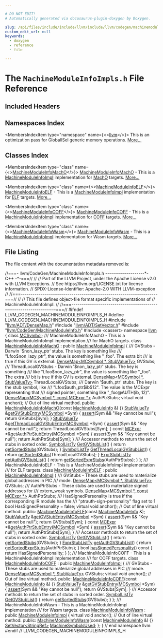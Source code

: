 ```yaml
---

# DO NOT EDIT!
# Automatically generated via docusaurus-plugin-doxygen by Doxygen.

slug: /api/files/include/include/llvm/include/llvm/codegen/machinemoduleinfoimpls-h
custom_edit_url: null
keywords:
  - doxygen
  - reference
  - file

---
```





# The `MachineModuleInfoImpls.h` File Reference

<DoxygenPage pluginConfig={pluginConfig}>



## Included Headers

<IncludesList>
<IncludesListItem
  filePath="llvm/ADT/DenseMap.h"
  permalink="/docs/api/files/include/include/llvm/include/llvm/adt/densemap-h"
  isLocal="true" />
<IncludesListItem
  filePath="llvm/ADT/SetVector.h"
  permalink="/docs/api/files/include/include/llvm/include/llvm/adt/setvector-h"
  isLocal="true" />
<IncludesListItem
  filePath="llvm/CodeGen/MachineModuleInfo.h"
  permalink="/docs/api/files/include/include/llvm/include/llvm/codegen/machinemoduleinfo-h"
  isLocal="true" />
<IncludesListItem
  filePath="cassert"
  permalink=""
  isLocal="false" />
</IncludesList>

## Namespaces Index

<MembersIndex>

<MembersIndexItem
  type="namespace"
  name={<><a href="/docs/api/namespaces/llvm">llvm</a></>}>
This is an optimization pass for GlobalISel generic memory operations. <a href="/docs/api/namespaces/llvm/#details">More...</a>
</MembersIndexItem>

</MembersIndex>

## Classes Index

<MembersIndex>

<MembersIndexItem
  type="class"
  name={<><a href="/docs/api/classes/llvm/machinemoduleinfomacho">MachineModuleInfoMachO</a></>}>
<a href="/docs/api/classes/llvm/machinemoduleinfomacho">MachineModuleInfoMachO</a> - This is a <a href="/docs/api/classes/llvm/machinemoduleinfoimpl">MachineModuleInfoImpl</a> implementation for <a href="/docs/api/namespaces/llvm/macho">MachO</a> targets. <a href="/docs/api/classes/llvm/machinemoduleinfomacho/#details">More...</a>
</MembersIndexItem>

<MembersIndexItem
  type="class"
  name={<><a href="/docs/api/classes/llvm/machinemoduleinfoelf">MachineModuleInfoELF</a></>}>
<a href="/docs/api/classes/llvm/machinemoduleinfoelf">MachineModuleInfoELF</a> - This is a <a href="/docs/api/classes/llvm/machinemoduleinfoimpl">MachineModuleInfoImpl</a> implementation for <a href="/docs/api/namespaces/llvm/elf">ELF</a> targets. <a href="/docs/api/classes/llvm/machinemoduleinfoelf/#details">More...</a>
</MembersIndexItem>

<MembersIndexItem
  type="class"
  name={<><a href="/docs/api/classes/llvm/machinemoduleinfocoff">MachineModuleInfoCOFF</a></>}>
<a href="/docs/api/classes/llvm/machinemoduleinfocoff">MachineModuleInfoCOFF</a> - This is a <a href="/docs/api/classes/llvm/machinemoduleinfoimpl">MachineModuleInfoImpl</a> implementation for <a href="/docs/api/namespaces/llvm/coff">COFF</a> targets. <a href="/docs/api/classes/llvm/machinemoduleinfocoff/#details">More...</a>
</MembersIndexItem>

<MembersIndexItem
  type="class"
  name={<><a href="/docs/api/classes/llvm/machinemoduleinfowasm">MachineModuleInfoWasm</a></>}>
<a href="/docs/api/classes/llvm/machinemoduleinfowasm">MachineModuleInfoWasm</a> - This is a <a href="/docs/api/classes/llvm/machinemoduleinfoimpl">MachineModuleInfoImpl</a> implementation for Wasm targets. <a href="/docs/api/classes/llvm/machinemoduleinfowasm/#details">More...</a>
</MembersIndexItem>

</MembersIndex>


## File Listing

The file content with the documentation metadata removed is:

<ProgramListing>

<Link id="l00001" /><CodeLine lineNumber="1"><Highlight kind="comment">//===- llvm/CodeGen/MachineModuleInfoImpls.h --------------------&#42;- C++ -&#42;-===//</Highlight><Highlight kind="normal"></Highlight></CodeLine>
<Link id="l00002" /><CodeLine lineNumber="2"><Highlight kind="normal"></Highlight><Highlight kind="comment">//</Highlight><Highlight kind="normal"></Highlight></CodeLine>
<Link id="l00003" /><CodeLine lineNumber="3"><Highlight kind="normal"></Highlight><Highlight kind="comment">// Part of the LLVM Project, under the Apache License v2.0 with LLVM Exceptions.</Highlight><Highlight kind="normal"></Highlight></CodeLine>
<Link id="l00004" /><CodeLine lineNumber="4"><Highlight kind="normal"></Highlight><Highlight kind="comment">// See https://llvm.org/LICENSE.txt for license information.</Highlight><Highlight kind="normal"></Highlight></CodeLine>
<Link id="l00005" /><CodeLine lineNumber="5"><Highlight kind="normal"></Highlight><Highlight kind="comment">// SPDX-License-Identifier: Apache-2.0 WITH LLVM-exception</Highlight><Highlight kind="normal"></Highlight></CodeLine>
<Link id="l00006" /><CodeLine lineNumber="6"><Highlight kind="normal"></Highlight><Highlight kind="comment">//</Highlight><Highlight kind="normal"></Highlight></CodeLine>
<Link id="l00007" /><CodeLine lineNumber="7"><Highlight kind="normal"></Highlight><Highlight kind="comment">//===----------------------------------------------------------------------===//</Highlight><Highlight kind="normal"></Highlight></CodeLine>
<Link id="l00008" /><CodeLine lineNumber="8"><Highlight kind="normal"></Highlight><Highlight kind="comment">//</Highlight><Highlight kind="normal"></Highlight></CodeLine>
<Link id="l00009" /><CodeLine lineNumber="9"><Highlight kind="normal"></Highlight><Highlight kind="comment">// This file defines object-file format specific implementations of</Highlight><Highlight kind="normal"></Highlight></CodeLine>
<Link id="l00010" /><CodeLine lineNumber="10"><Highlight kind="normal"></Highlight><Highlight kind="comment">// MachineModuleInfoImpl.</Highlight><Highlight kind="normal"></Highlight></CodeLine>
<Link id="l00011" /><CodeLine lineNumber="11"><Highlight kind="normal"></Highlight><Highlight kind="comment">//</Highlight><Highlight kind="normal"></Highlight></CodeLine>
<Link id="l00012" /><CodeLine lineNumber="12"><Highlight kind="normal"></Highlight><Highlight kind="comment">//===----------------------------------------------------------------------===//</Highlight><Highlight kind="normal"></Highlight></CodeLine>
<Link id="l00013" /><CodeLine lineNumber="13"><Highlight kind="normal"></Highlight></CodeLine>
<Link id="l00014" /><CodeLine lineNumber="14"><Highlight kind="normal"></Highlight><Highlight kind="preprocessor">#ifndef LLVM&#95;CODEGEN&#95;MACHINEMODULEINFOIMPLS&#95;H</Highlight><Highlight kind="normal"></Highlight></CodeLine>
<Link id="l00015" /><CodeLine lineNumber="15"><Highlight kind="normal"></Highlight><Highlight kind="preprocessor">#define LLVM&#95;CODEGEN&#95;MACHINEMODULEINFOIMPLS&#95;H</Highlight><Highlight kind="normal"></Highlight></CodeLine>
<Link id="l00016" /><CodeLine lineNumber="16"><Highlight kind="normal"></Highlight></CodeLine>
<Link id="l00017" /><CodeLine lineNumber="17"><Highlight kind="normal"></Highlight><Highlight kind="preprocessor">#include &quot;<a href="/docs/api/files/include/include/llvm/include/llvm/adt/densemap-h">llvm/ADT/DenseMap.h</a>&quot;</Highlight><Highlight kind="normal"></Highlight></CodeLine>
<Link id="l00018" /><CodeLine lineNumber="18"><Highlight kind="normal"></Highlight><Highlight kind="preprocessor">#include &quot;<a href="/docs/api/files/include/include/llvm/include/llvm/adt/setvector-h">llvm/ADT/SetVector.h</a>&quot;</Highlight><Highlight kind="normal"></Highlight></CodeLine>
<Link id="l00019" /><CodeLine lineNumber="19"><Highlight kind="normal"></Highlight><Highlight kind="preprocessor">#include &quot;<a href="/docs/api/files/include/include/llvm/include/llvm/codegen/machinemoduleinfo-h">llvm/CodeGen/MachineModuleInfo.h</a>&quot;</Highlight><Highlight kind="normal"></Highlight></CodeLine>
<Link id="l00020" /><CodeLine lineNumber="20"><Highlight kind="normal"></Highlight><Highlight kind="preprocessor">#include &lt;cassert&gt;</Highlight><Highlight kind="normal"></Highlight></CodeLine>
<Link id="l00021" /><CodeLine lineNumber="21"><Highlight kind="normal"></Highlight></CodeLine>
<Link id="l00022" /><CodeLine lineNumber="22"><Highlight kind="normal"></Highlight><Highlight kind="keyword">namespace </Highlight><Highlight kind="normal"><a href="/docs/api/namespaces/llvm">llvm</a> &#123;</Highlight></CodeLine>
<Link id="l00023" /><CodeLine lineNumber="23"><Highlight kind="normal"></Highlight></CodeLine>
<Link id="l00024" /><CodeLine lineNumber="24"><Highlight kind="normal"></Highlight><Highlight kind="keyword">class </Highlight><Highlight kind="normal"><a href="/docs/api/classes/llvm/mcsymbol">MCSymbol</a>;</Highlight></CodeLine>
<Link id="l00025" /><CodeLine lineNumber="25"><Highlight kind="normal"></Highlight><Highlight kind="comment"></Highlight></CodeLine>
<Link id="l00026" /><CodeLine lineNumber="26"><Highlight kind="comment">/// MachineModuleInfoMachO - This is a MachineModuleInfoImpl implementation</Highlight></CodeLine>
<Link id="l00027" /><CodeLine lineNumber="27"><Highlight kind="comment">/// for MachO targets.</Highlight><Highlight kind="normal"></Highlight></CodeLine>
<Link id="l00028" /><CodeLine lineNumber="28" lineLink="/docs/api/classes/llvm/machinemoduleinfomacho"><Highlight kind="normal"></Highlight><Highlight kind="keyword">class </Highlight><Highlight kind="normal"><a href="/docs/api/classes/llvm/machinemoduleinfomacho/#ac3717316045986bb3e79f46c83d4da23">MachineModuleInfoMachO</a> : </Highlight><Highlight kind="keyword">public</Highlight><Highlight kind="normal"> <a href="/docs/api/classes/llvm/machinemoduleinfoimpl">MachineModuleInfoImpl</a> &#123;</Highlight><Highlight kind="comment"></Highlight></CodeLine>
<Link id="l00029" /><CodeLine lineNumber="29"><Highlight kind="comment">  /// GVStubs - Darwin &#39;$non&#95;lazy&#95;ptr&#39; stubs.  The key is something like</Highlight></CodeLine>
<Link id="l00030" /><CodeLine lineNumber="30"><Highlight kind="comment">  /// &quot;Lfoo$non&#95;lazy&#95;ptr&quot;, the value is something like &quot;&#95;foo&quot;. The extra bit</Highlight></CodeLine>
<Link id="l00031" /><CodeLine lineNumber="31"><Highlight kind="comment">  /// is true if this GV is external.</Highlight><Highlight kind="normal"></Highlight></CodeLine>
<Link id="l00032" /><CodeLine lineNumber="32"><Highlight kind="normal">  <a href="/docs/api/classes/llvm/densemap">DenseMap&lt;MCSymbol &#42;, StubValueTy&gt;</a> GVStubs;</Highlight></CodeLine>
<Link id="l00033" /><CodeLine lineNumber="33"><Highlight kind="normal"></Highlight><Highlight kind="comment"></Highlight></CodeLine>
<Link id="l00034" /><CodeLine lineNumber="34"><Highlight kind="comment">  /// ThreadLocalGVStubs - Darwin &#39;$non&#95;lazy&#95;ptr&#39; stubs.  The key is something</Highlight></CodeLine>
<Link id="l00035" /><CodeLine lineNumber="35"><Highlight kind="comment">  /// like &quot;Lfoo$non&#95;lazy&#95;ptr&quot;, the value is something like &quot;&#95;foo&quot;. The extra</Highlight></CodeLine>
<Link id="l00036" /><CodeLine lineNumber="36"><Highlight kind="comment">  /// bit is true if this GV is external.</Highlight><Highlight kind="normal"></Highlight></CodeLine>
<Link id="l00037" /><CodeLine lineNumber="37"><Highlight kind="normal">  <a href="/docs/api/classes/llvm/densemap">DenseMap&lt;MCSymbol &#42;, StubValueTy&gt;</a> ThreadLocalGVStubs;</Highlight></CodeLine>
<Link id="l00038" /><CodeLine lineNumber="38"><Highlight kind="normal"></Highlight><Highlight kind="comment"></Highlight></CodeLine>
<Link id="l00039" /><CodeLine lineNumber="39"><Highlight kind="comment">  /// Darwin &#39;$auth&#95;ptr&#39; stubs.  The key is the stub symbol, like</Highlight></CodeLine>
<Link id="l00040" /><CodeLine lineNumber="40"><Highlight kind="comment">  /// &quot;Lfoo$auth&#95;ptr$ib$12&quot;.  The value is the MCExpr representing that</Highlight></CodeLine>
<Link id="l00041" /><CodeLine lineNumber="41"><Highlight kind="comment">  /// signed pointer, something like &quot;&#95;foo@AUTH(ib, 12)&quot;.</Highlight><Highlight kind="normal"></Highlight></CodeLine>
<Link id="l00042" /><CodeLine lineNumber="42"><Highlight kind="normal">  <a href="/docs/api/classes/llvm/densemap">DenseMap&lt;MCSymbol &#42;, const MCExpr &#42;&gt;</a> AuthPtrStubs;</Highlight></CodeLine>
<Link id="l00043" /><CodeLine lineNumber="43"><Highlight kind="normal"></Highlight></CodeLine>
<Link id="l00044" /><CodeLine lineNumber="44"><Highlight kind="normal">  </Highlight><Highlight kind="keyword">virtual</Highlight><Highlight kind="normal"> </Highlight><Highlight kind="keywordtype">void</Highlight><Highlight kind="normal"> anchor(); </Highlight><Highlight kind="comment">// Out of line virtual method.</Highlight><Highlight kind="normal"></Highlight></CodeLine>
<Link id="l00045" /><CodeLine lineNumber="45"><Highlight kind="normal"></Highlight></CodeLine>
<Link id="l00046" /><CodeLine lineNumber="46"><Highlight kind="normal"></Highlight><Highlight kind="keyword">public</Highlight><Highlight kind="normal">:</Highlight></CodeLine>
<Link id="l00047" /><CodeLine lineNumber="47" lineLink="/docs/api/classes/llvm/machinemoduleinfomacho/#ac3717316045986bb3e79f46c83d4da23"><Highlight kind="normal">  <a href="/docs/api/classes/llvm/machinemoduleinfomacho/#ac3717316045986bb3e79f46c83d4da23">MachineModuleInfoMachO</a>(</Highlight><Highlight kind="keyword">const</Highlight><Highlight kind="normal"> <a href="/docs/api/classes/llvm/machinemoduleinfo">MachineModuleInfo</a> &amp;) &#123;&#125;</Highlight></CodeLine>
<Link id="l00048" /><CodeLine lineNumber="48"><Highlight kind="normal"></Highlight></CodeLine>
<Link id="l00049" /><CodeLine lineNumber="49" lineLink="/docs/api/classes/llvm/machinemoduleinfomacho/#a3fb9f0519d2da6ac9a75e0efc50c343e"><Highlight kind="normal">  <a href="/docs/api/classes/llvm/machinemoduleinfoimpl/#a8b4a95f263fae5742d9d583d944d7fd4">StubValueTy</a> &amp;<a href="/docs/api/classes/llvm/machinemoduleinfomacho/#a3fb9f0519d2da6ac9a75e0efc50c343e">getGVStubEntry</a>(<a href="/docs/api/classes/llvm/mcsymbol">MCSymbol</a> &#42;Sym) &#123;</Highlight></CodeLine>
<Link id="l00050" /><CodeLine lineNumber="50"><Highlight kind="normal">    <a href="/docs/api/files/lib/lib/target/lib/target/amdgpu/silowercontrolflow-cpp/#a4868c5d81c5ccc98c47aeab6244346a0">assert</a>(Sym &amp;&amp; </Highlight><Highlight kind="stringliteral">&quot;Key cannot be null&quot;</Highlight><Highlight kind="normal">);</Highlight></CodeLine>
<Link id="l00051" /><CodeLine lineNumber="51"><Highlight kind="normal">    </Highlight><Highlight kind="keywordflow">return</Highlight><Highlight kind="normal"> GVStubs&#91;Sym&#93;;</Highlight></CodeLine>
<Link id="l00052" /><CodeLine lineNumber="52"><Highlight kind="normal">  &#125;</Highlight></CodeLine>
<Link id="l00053" /><CodeLine lineNumber="53"><Highlight kind="normal"></Highlight></CodeLine>
<Link id="l00054" /><CodeLine lineNumber="54" lineLink="/docs/api/classes/llvm/machinemoduleinfomacho/#a484d8716353e491c3d6aa6e414220b61"><Highlight kind="normal">  <a href="/docs/api/classes/llvm/machinemoduleinfoimpl/#a8b4a95f263fae5742d9d583d944d7fd4">StubValueTy</a> &amp;<a href="/docs/api/classes/llvm/machinemoduleinfomacho/#a484d8716353e491c3d6aa6e414220b61">getThreadLocalGVStubEntry</a>(<a href="/docs/api/classes/llvm/mcsymbol">MCSymbol</a> &#42;Sym) &#123;</Highlight></CodeLine>
<Link id="l00055" /><CodeLine lineNumber="55"><Highlight kind="normal">    <a href="/docs/api/files/lib/lib/target/lib/target/amdgpu/silowercontrolflow-cpp/#a4868c5d81c5ccc98c47aeab6244346a0">assert</a>(Sym &amp;&amp; </Highlight><Highlight kind="stringliteral">&quot;Key cannot be null&quot;</Highlight><Highlight kind="normal">);</Highlight></CodeLine>
<Link id="l00056" /><CodeLine lineNumber="56"><Highlight kind="normal">    </Highlight><Highlight kind="keywordflow">return</Highlight><Highlight kind="normal"> ThreadLocalGVStubs&#91;Sym&#93;;</Highlight></CodeLine>
<Link id="l00057" /><CodeLine lineNumber="57"><Highlight kind="normal">  &#125;</Highlight></CodeLine>
<Link id="l00058" /><CodeLine lineNumber="58"><Highlight kind="normal"></Highlight></CodeLine>
<Link id="l00059" /><CodeLine lineNumber="59" lineLink="/docs/api/classes/llvm/machinemoduleinfomacho/#a22e8078680e89d83148795ea69a4504c"><Highlight kind="normal">  </Highlight><Highlight kind="keyword">const</Highlight><Highlight kind="normal"> <a href="/docs/api/classes/llvm/mcexpr">MCExpr</a> &#42;&amp;<a href="/docs/api/classes/llvm/machinemoduleinfomacho/#a22e8078680e89d83148795ea69a4504c">getAuthPtrStubEntry</a>(<a href="/docs/api/classes/llvm/mcsymbol">MCSymbol</a> &#42;Sym) &#123;</Highlight></CodeLine>
<Link id="l00060" /><CodeLine lineNumber="60"><Highlight kind="normal">    <a href="/docs/api/files/lib/lib/target/lib/target/amdgpu/silowercontrolflow-cpp/#a4868c5d81c5ccc98c47aeab6244346a0">assert</a>(Sym &amp;&amp; </Highlight><Highlight kind="stringliteral">&quot;Key cannot be null&quot;</Highlight><Highlight kind="normal">);</Highlight></CodeLine>
<Link id="l00061" /><CodeLine lineNumber="61"><Highlight kind="normal">    </Highlight><Highlight kind="keywordflow">return</Highlight><Highlight kind="normal"> AuthPtrStubs&#91;Sym&#93;;</Highlight></CodeLine>
<Link id="l00062" /><CodeLine lineNumber="62"><Highlight kind="normal">  &#125;</Highlight></CodeLine>
<Link id="l00063" /><CodeLine lineNumber="63"><Highlight kind="normal"></Highlight><Highlight kind="comment"></Highlight></CodeLine>
<Link id="l00064" /><CodeLine lineNumber="64"><Highlight kind="comment">  /// Accessor methods to return the set of stubs in sorted order.</Highlight><Highlight kind="normal"></Highlight></CodeLine>
<Link id="l00065" /><CodeLine lineNumber="65" lineLink="/docs/api/classes/llvm/machinemoduleinfomacho/#a8f8e61da669121705fdca09643b8711b"><Highlight kind="normal">  <a href="/docs/api/classes/llvm/machinemoduleinfoimpl/#a57e28184abc0ddb8e29f94af5f8c2e4a">SymbolListTy</a> <a href="/docs/api/classes/llvm/machinemoduleinfomacho/#a8f8e61da669121705fdca09643b8711b">GetGVStubList</a>() &#123; </Highlight><Highlight kind="keywordflow">return</Highlight><Highlight kind="normal"> <a href="/docs/api/classes/llvm/machinemoduleinfoimpl/#a725119733e526e88fe5565c45bc0c574">getSortedStubs</a>(GVStubs); &#125;</Highlight></CodeLine>
<Link id="l00066" /><CodeLine lineNumber="66" lineLink="/docs/api/classes/llvm/machinemoduleinfomacho/#a1ea4720388b47058057cd4d63359b060"><Highlight kind="normal">  <a href="/docs/api/classes/llvm/machinemoduleinfoimpl/#a57e28184abc0ddb8e29f94af5f8c2e4a">SymbolListTy</a> <a href="/docs/api/classes/llvm/machinemoduleinfomacho/#a1ea4720388b47058057cd4d63359b060">GetThreadLocalGVStubList</a>() &#123;</Highlight></CodeLine>
<Link id="l00067" /><CodeLine lineNumber="67"><Highlight kind="normal">    </Highlight><Highlight kind="keywordflow">return</Highlight><Highlight kind="normal"> <a href="/docs/api/classes/llvm/machinemoduleinfoimpl/#a725119733e526e88fe5565c45bc0c574">getSortedStubs</a>(ThreadLocalGVStubs);</Highlight></CodeLine>
<Link id="l00068" /><CodeLine lineNumber="68"><Highlight kind="normal">  &#125;</Highlight></CodeLine>
<Link id="l00069" /><CodeLine lineNumber="69"><Highlight kind="normal"></Highlight></CodeLine>
<Link id="l00070" /><CodeLine lineNumber="70" lineLink="/docs/api/classes/llvm/machinemoduleinfomacho/#a901a7b7802545df5e72e9a1c5cb7a645"><Highlight kind="normal">  <a href="/docs/api/classes/llvm/machinemoduleinfoimpl/#a82a66b348d2354ce0007ebf6c0eba921">ExprStubListTy</a> <a href="/docs/api/classes/llvm/machinemoduleinfomacho/#a901a7b7802545df5e72e9a1c5cb7a645">getAuthGVStubList</a>() &#123;</Highlight></CodeLine>
<Link id="l00071" /><CodeLine lineNumber="71"><Highlight kind="normal">    </Highlight><Highlight kind="keywordflow">return</Highlight><Highlight kind="normal"> <a href="/docs/api/classes/llvm/machinemoduleinfoimpl/#ab0e82bea7f70af76a5beeb814d87a813">getSortedExprStubs</a>(AuthPtrStubs);</Highlight></CodeLine>
<Link id="l00072" /><CodeLine lineNumber="72"><Highlight kind="normal">  &#125;</Highlight></CodeLine>
<Link id="l00073" /><CodeLine lineNumber="73"><Highlight kind="normal">&#125;;</Highlight></CodeLine>
<Link id="l00074" /><CodeLine lineNumber="74"><Highlight kind="normal"></Highlight><Highlight kind="comment"></Highlight></CodeLine>
<Link id="l00075" /><CodeLine lineNumber="75"><Highlight kind="comment">/// MachineModuleInfoELF - This is a MachineModuleInfoImpl implementation</Highlight></CodeLine>
<Link id="l00076" /><CodeLine lineNumber="76"><Highlight kind="comment">/// for ELF targets.</Highlight><Highlight kind="normal"></Highlight></CodeLine>
<Link id="l00077" /><CodeLine lineNumber="77" lineLink="/docs/api/classes/llvm/machinemoduleinfoelf"><Highlight kind="normal"></Highlight><Highlight kind="keyword">class </Highlight><Highlight kind="normal"><a href="/docs/api/classes/llvm/machinemoduleinfoelf/#a10fcc9cad3c4fe08af16f7ca8c14110d">MachineModuleInfoELF</a> : </Highlight><Highlight kind="keyword">public</Highlight><Highlight kind="normal"> <a href="/docs/api/classes/llvm/machinemoduleinfoimpl">MachineModuleInfoImpl</a> &#123;</Highlight><Highlight kind="comment"></Highlight></CodeLine>
<Link id="l00078" /><CodeLine lineNumber="78"><Highlight kind="comment">  /// GVStubs - These stubs are used to materialize global addresses in PIC</Highlight></CodeLine>
<Link id="l00079" /><CodeLine lineNumber="79"><Highlight kind="comment">  /// mode.</Highlight><Highlight kind="normal"></Highlight></CodeLine>
<Link id="l00080" /><CodeLine lineNumber="80"><Highlight kind="normal">  <a href="/docs/api/classes/llvm/densemap">DenseMap&lt;MCSymbol &#42;, StubValueTy&gt;</a> GVStubs;</Highlight></CodeLine>
<Link id="l00081" /><CodeLine lineNumber="81"><Highlight kind="normal"></Highlight><Highlight kind="comment"></Highlight></CodeLine>
<Link id="l00082" /><CodeLine lineNumber="82"><Highlight kind="comment">  /// AuthPtrStubs - These stubs are used to materialize signed addresses for</Highlight></CodeLine>
<Link id="l00083" /><CodeLine lineNumber="83"><Highlight kind="comment">  /// extern&#95;weak symbols.</Highlight><Highlight kind="normal"></Highlight></CodeLine>
<Link id="l00084" /><CodeLine lineNumber="84"><Highlight kind="normal">  <a href="/docs/api/classes/llvm/densemap">DenseMap&lt;MCSymbol &#42;, const MCExpr &#42;&gt;</a> AuthPtrStubs;</Highlight></CodeLine>
<Link id="l00085" /><CodeLine lineNumber="85"><Highlight kind="normal"></Highlight><Highlight kind="comment"></Highlight></CodeLine>
<Link id="l00086" /><CodeLine lineNumber="86"><Highlight kind="comment">  /// HasSignedPersonality is true if the corresponding IR module has the</Highlight></CodeLine>
<Link id="l00087" /><CodeLine lineNumber="87"><Highlight kind="comment">  /// &quot;ptrauth-sign-personality&quot; flag set to 1</Highlight><Highlight kind="normal"></Highlight></CodeLine>
<Link id="l00088" /><CodeLine lineNumber="88"><Highlight kind="normal">  </Highlight><Highlight kind="keywordtype">bool</Highlight><Highlight kind="normal"> HasSignedPersonality = </Highlight><Highlight kind="keyword">false</Highlight><Highlight kind="normal">;</Highlight></CodeLine>
<Link id="l00089" /><CodeLine lineNumber="89"><Highlight kind="normal"></Highlight></CodeLine>
<Link id="l00090" /><CodeLine lineNumber="90"><Highlight kind="normal">  </Highlight><Highlight kind="keyword">virtual</Highlight><Highlight kind="normal"> </Highlight><Highlight kind="keywordtype">void</Highlight><Highlight kind="normal"> anchor(); </Highlight><Highlight kind="comment">// Out of line virtual method.</Highlight><Highlight kind="normal"></Highlight></CodeLine>
<Link id="l00091" /><CodeLine lineNumber="91"><Highlight kind="normal"></Highlight></CodeLine>
<Link id="l00092" /><CodeLine lineNumber="92"><Highlight kind="normal"></Highlight><Highlight kind="keyword">public</Highlight><Highlight kind="normal">:</Highlight></CodeLine>
<Link id="l00093" /><CodeLine lineNumber="93"><Highlight kind="normal">  <a href="/docs/api/classes/llvm/machinemoduleinfoelf/#a10fcc9cad3c4fe08af16f7ca8c14110d">MachineModuleInfoELF</a>(</Highlight><Highlight kind="keyword">const</Highlight><Highlight kind="normal"> <a href="/docs/api/classes/llvm/machinemoduleinfo">MachineModuleInfo</a> &amp;);</Highlight></CodeLine>
<Link id="l00094" /><CodeLine lineNumber="94"><Highlight kind="normal"></Highlight></CodeLine>
<Link id="l00095" /><CodeLine lineNumber="95" lineLink="/docs/api/classes/llvm/machinemoduleinfoelf/#a9b1fd7fefb6e992c5b7097eb82d87142"><Highlight kind="normal">  <a href="/docs/api/classes/llvm/machinemoduleinfoimpl/#a8b4a95f263fae5742d9d583d944d7fd4">StubValueTy</a> &amp;<a href="/docs/api/classes/llvm/machinemoduleinfoelf/#a9b1fd7fefb6e992c5b7097eb82d87142">getGVStubEntry</a>(<a href="/docs/api/classes/llvm/mcsymbol">MCSymbol</a> &#42;Sym) &#123;</Highlight></CodeLine>
<Link id="l00096" /><CodeLine lineNumber="96"><Highlight kind="normal">    <a href="/docs/api/files/lib/lib/target/lib/target/amdgpu/silowercontrolflow-cpp/#a4868c5d81c5ccc98c47aeab6244346a0">assert</a>(Sym &amp;&amp; </Highlight><Highlight kind="stringliteral">&quot;Key cannot be null&quot;</Highlight><Highlight kind="normal">);</Highlight></CodeLine>
<Link id="l00097" /><CodeLine lineNumber="97"><Highlight kind="normal">    </Highlight><Highlight kind="keywordflow">return</Highlight><Highlight kind="normal"> GVStubs&#91;Sym&#93;;</Highlight></CodeLine>
<Link id="l00098" /><CodeLine lineNumber="98"><Highlight kind="normal">  &#125;</Highlight></CodeLine>
<Link id="l00099" /><CodeLine lineNumber="99"><Highlight kind="normal"></Highlight></CodeLine>
<Link id="l00100" /><CodeLine lineNumber="100" lineLink="/docs/api/classes/llvm/machinemoduleinfoelf/#a27791becbf2d4443838db00f370df0a4"><Highlight kind="normal">  </Highlight><Highlight kind="keyword">const</Highlight><Highlight kind="normal"> <a href="/docs/api/classes/llvm/mcexpr">MCExpr</a> &#42;&amp;<a href="/docs/api/classes/llvm/machinemoduleinfoelf/#a27791becbf2d4443838db00f370df0a4">getAuthPtrStubEntry</a>(<a href="/docs/api/classes/llvm/mcsymbol">MCSymbol</a> &#42;Sym) &#123;</Highlight></CodeLine>
<Link id="l00101" /><CodeLine lineNumber="101"><Highlight kind="normal">    <a href="/docs/api/files/lib/lib/target/lib/target/amdgpu/silowercontrolflow-cpp/#a4868c5d81c5ccc98c47aeab6244346a0">assert</a>(Sym &amp;&amp; </Highlight><Highlight kind="stringliteral">&quot;Key cannot be null&quot;</Highlight><Highlight kind="normal">);</Highlight></CodeLine>
<Link id="l00102" /><CodeLine lineNumber="102"><Highlight kind="normal">    </Highlight><Highlight kind="keywordflow">return</Highlight><Highlight kind="normal"> AuthPtrStubs&#91;Sym&#93;;</Highlight></CodeLine>
<Link id="l00103" /><CodeLine lineNumber="103"><Highlight kind="normal">  &#125;</Highlight></CodeLine>
<Link id="l00104" /><CodeLine lineNumber="104"><Highlight kind="normal"></Highlight><Highlight kind="comment"></Highlight></CodeLine>
<Link id="l00105" /><CodeLine lineNumber="105"><Highlight kind="comment">  /// Accessor methods to return the set of stubs in sorted order.</Highlight><Highlight kind="normal"></Highlight></CodeLine>
<Link id="l00106" /><CodeLine lineNumber="106"><Highlight kind="normal"></Highlight></CodeLine>
<Link id="l00107" /><CodeLine lineNumber="107" lineLink="/docs/api/classes/llvm/machinemoduleinfoelf/#aaa4f94936a929359b14e0d70e6baaf90"><Highlight kind="normal">  <a href="/docs/api/classes/llvm/machinemoduleinfoimpl/#a57e28184abc0ddb8e29f94af5f8c2e4a">SymbolListTy</a> <a href="/docs/api/classes/llvm/machinemoduleinfoelf/#aaa4f94936a929359b14e0d70e6baaf90">GetGVStubList</a>() &#123; </Highlight><Highlight kind="keywordflow">return</Highlight><Highlight kind="normal"> <a href="/docs/api/classes/llvm/machinemoduleinfoimpl/#a725119733e526e88fe5565c45bc0c574">getSortedStubs</a>(GVStubs); &#125;</Highlight></CodeLine>
<Link id="l00108" /><CodeLine lineNumber="108"><Highlight kind="normal"></Highlight></CodeLine>
<Link id="l00109" /><CodeLine lineNumber="109" lineLink="/docs/api/classes/llvm/machinemoduleinfoelf/#a5622e004263323d592befe2eb1b07ed1"><Highlight kind="normal">  <a href="/docs/api/classes/llvm/machinemoduleinfoimpl/#a82a66b348d2354ce0007ebf6c0eba921">ExprStubListTy</a> <a href="/docs/api/classes/llvm/machinemoduleinfoelf/#a5622e004263323d592befe2eb1b07ed1">getAuthGVStubList</a>() &#123;</Highlight></CodeLine>
<Link id="l00110" /><CodeLine lineNumber="110"><Highlight kind="normal">    </Highlight><Highlight kind="keywordflow">return</Highlight><Highlight kind="normal"> <a href="/docs/api/classes/llvm/machinemoduleinfoimpl/#ab0e82bea7f70af76a5beeb814d87a813">getSortedExprStubs</a>(AuthPtrStubs);</Highlight></CodeLine>
<Link id="l00111" /><CodeLine lineNumber="111"><Highlight kind="normal">  &#125;</Highlight></CodeLine>
<Link id="l00112" /><CodeLine lineNumber="112"><Highlight kind="normal"></Highlight></CodeLine>
<Link id="l00113" /><CodeLine lineNumber="113" lineLink="/docs/api/classes/llvm/machinemoduleinfoelf/#a8ed90bfbfc1ad64f7fce9458287b79cc"><Highlight kind="normal">  </Highlight><Highlight kind="keywordtype">bool</Highlight><Highlight kind="normal"> <a href="/docs/api/classes/llvm/machinemoduleinfoelf/#a8ed90bfbfc1ad64f7fce9458287b79cc">hasSignedPersonality</a>()</Highlight><Highlight kind="keyword"> const </Highlight><Highlight kind="normal">&#123; </Highlight><Highlight kind="keywordflow">return</Highlight><Highlight kind="normal"> HasSignedPersonality; &#125;</Highlight></CodeLine>
<Link id="l00114" /><CodeLine lineNumber="114"><Highlight kind="normal">&#125;;</Highlight></CodeLine>
<Link id="l00115" /><CodeLine lineNumber="115"><Highlight kind="normal"></Highlight><Highlight kind="comment"></Highlight></CodeLine>
<Link id="l00116" /><CodeLine lineNumber="116"><Highlight kind="comment">/// MachineModuleInfoCOFF - This is a MachineModuleInfoImpl implementation</Highlight></CodeLine>
<Link id="l00117" /><CodeLine lineNumber="117"><Highlight kind="comment">/// for COFF targets.</Highlight><Highlight kind="normal"></Highlight></CodeLine>
<Link id="l00118" /><CodeLine lineNumber="118" lineLink="/docs/api/classes/llvm/machinemoduleinfocoff"><Highlight kind="normal"></Highlight><Highlight kind="keyword">class </Highlight><Highlight kind="normal"><a href="/docs/api/classes/llvm/machinemoduleinfocoff/#ad30b47ff81dc4af67768e6e41d521e65">MachineModuleInfoCOFF</a> : </Highlight><Highlight kind="keyword">public</Highlight><Highlight kind="normal"> <a href="/docs/api/classes/llvm/machinemoduleinfoimpl">MachineModuleInfoImpl</a> &#123;</Highlight><Highlight kind="comment"></Highlight></CodeLine>
<Link id="l00119" /><CodeLine lineNumber="119"><Highlight kind="comment">  /// GVStubs - These stubs are used to materialize global addresses in PIC</Highlight></CodeLine>
<Link id="l00120" /><CodeLine lineNumber="120"><Highlight kind="comment">  /// mode.</Highlight><Highlight kind="normal"></Highlight></CodeLine>
<Link id="l00121" /><CodeLine lineNumber="121"><Highlight kind="normal">  <a href="/docs/api/classes/llvm/densemap">DenseMap&lt;MCSymbol &#42;, StubValueTy&gt;</a> GVStubs;</Highlight></CodeLine>
<Link id="l00122" /><CodeLine lineNumber="122"><Highlight kind="normal"></Highlight></CodeLine>
<Link id="l00123" /><CodeLine lineNumber="123"><Highlight kind="normal">  </Highlight><Highlight kind="keyword">virtual</Highlight><Highlight kind="normal"> </Highlight><Highlight kind="keywordtype">void</Highlight><Highlight kind="normal"> anchor(); </Highlight><Highlight kind="comment">// Out of line virtual method.</Highlight><Highlight kind="normal"></Highlight></CodeLine>
<Link id="l00124" /><CodeLine lineNumber="124"><Highlight kind="normal"></Highlight></CodeLine>
<Link id="l00125" /><CodeLine lineNumber="125"><Highlight kind="normal"></Highlight><Highlight kind="keyword">public</Highlight><Highlight kind="normal">:</Highlight></CodeLine>
<Link id="l00126" /><CodeLine lineNumber="126" lineLink="/docs/api/classes/llvm/machinemoduleinfocoff/#ad30b47ff81dc4af67768e6e41d521e65"><Highlight kind="normal">  <a href="/docs/api/classes/llvm/machinemoduleinfocoff/#ad30b47ff81dc4af67768e6e41d521e65">MachineModuleInfoCOFF</a>(</Highlight><Highlight kind="keyword">const</Highlight><Highlight kind="normal"> <a href="/docs/api/classes/llvm/machinemoduleinfo">MachineModuleInfo</a> &amp;) &#123;&#125;</Highlight></CodeLine>
<Link id="l00127" /><CodeLine lineNumber="127"><Highlight kind="normal"></Highlight></CodeLine>
<Link id="l00128" /><CodeLine lineNumber="128" lineLink="/docs/api/classes/llvm/machinemoduleinfocoff/#a1719f8bc4109ab58a8443bebf34442e6"><Highlight kind="normal">  <a href="/docs/api/classes/llvm/machinemoduleinfoimpl/#a8b4a95f263fae5742d9d583d944d7fd4">StubValueTy</a> &amp;<a href="/docs/api/classes/llvm/machinemoduleinfocoff/#a1719f8bc4109ab58a8443bebf34442e6">getGVStubEntry</a>(<a href="/docs/api/classes/llvm/mcsymbol">MCSymbol</a> &#42;Sym) &#123;</Highlight></CodeLine>
<Link id="l00129" /><CodeLine lineNumber="129"><Highlight kind="normal">    <a href="/docs/api/files/lib/lib/target/lib/target/amdgpu/silowercontrolflow-cpp/#a4868c5d81c5ccc98c47aeab6244346a0">assert</a>(Sym &amp;&amp; </Highlight><Highlight kind="stringliteral">&quot;Key cannot be null&quot;</Highlight><Highlight kind="normal">);</Highlight></CodeLine>
<Link id="l00130" /><CodeLine lineNumber="130"><Highlight kind="normal">    </Highlight><Highlight kind="keywordflow">return</Highlight><Highlight kind="normal"> GVStubs&#91;Sym&#93;;</Highlight></CodeLine>
<Link id="l00131" /><CodeLine lineNumber="131"><Highlight kind="normal">  &#125;</Highlight></CodeLine>
<Link id="l00132" /><CodeLine lineNumber="132"><Highlight kind="normal"></Highlight><Highlight kind="comment"></Highlight></CodeLine>
<Link id="l00133" /><CodeLine lineNumber="133"><Highlight kind="comment">  /// Accessor methods to return the set of stubs in sorted order.</Highlight><Highlight kind="normal"></Highlight></CodeLine>
<Link id="l00134" /><CodeLine lineNumber="134"><Highlight kind="normal"></Highlight></CodeLine>
<Link id="l00135" /><CodeLine lineNumber="135" lineLink="/docs/api/classes/llvm/machinemoduleinfocoff/#a8bfda055bff9d32b40c30b25e463614e"><Highlight kind="normal">  <a href="/docs/api/classes/llvm/machinemoduleinfoimpl/#a57e28184abc0ddb8e29f94af5f8c2e4a">SymbolListTy</a> <a href="/docs/api/classes/llvm/machinemoduleinfocoff/#a8bfda055bff9d32b40c30b25e463614e">GetGVStubList</a>() &#123; </Highlight><Highlight kind="keywordflow">return</Highlight><Highlight kind="normal"> <a href="/docs/api/classes/llvm/machinemoduleinfoimpl/#a725119733e526e88fe5565c45bc0c574">getSortedStubs</a>(GVStubs); &#125;</Highlight></CodeLine>
<Link id="l00136" /><CodeLine lineNumber="136"><Highlight kind="normal">&#125;;</Highlight></CodeLine>
<Link id="l00137" /><CodeLine lineNumber="137"><Highlight kind="normal"></Highlight><Highlight kind="comment"></Highlight></CodeLine>
<Link id="l00138" /><CodeLine lineNumber="138"><Highlight kind="comment">/// MachineModuleInfoWasm - This is a MachineModuleInfoImpl implementation</Highlight></CodeLine>
<Link id="l00139" /><CodeLine lineNumber="139"><Highlight kind="comment">/// for Wasm targets.</Highlight><Highlight kind="normal"></Highlight></CodeLine>
<Link id="l00140" /><CodeLine lineNumber="140" lineLink="/docs/api/classes/llvm/machinemoduleinfowasm"><Highlight kind="normal"></Highlight><Highlight kind="keyword">class </Highlight><Highlight kind="normal"><a href="/docs/api/classes/llvm/machinemoduleinfowasm/#a6e93d8feaab7c70d3624b673601086da">MachineModuleInfoWasm</a> : </Highlight><Highlight kind="keyword">public</Highlight><Highlight kind="normal"> <a href="/docs/api/classes/llvm/machinemoduleinfoimpl">MachineModuleInfoImpl</a> &#123;</Highlight></CodeLine>
<Link id="l00141" /><CodeLine lineNumber="141"><Highlight kind="normal">  </Highlight><Highlight kind="keyword">virtual</Highlight><Highlight kind="normal"> </Highlight><Highlight kind="keywordtype">void</Highlight><Highlight kind="normal"> anchor(); </Highlight><Highlight kind="comment">// Out of line virtual method.</Highlight><Highlight kind="normal"></Highlight></CodeLine>
<Link id="l00142" /><CodeLine lineNumber="142"><Highlight kind="normal"></Highlight></CodeLine>
<Link id="l00143" /><CodeLine lineNumber="143"><Highlight kind="normal"></Highlight><Highlight kind="keyword">public</Highlight><Highlight kind="normal">:</Highlight></CodeLine>
<Link id="l00144" /><CodeLine lineNumber="144" lineLink="/docs/api/classes/llvm/machinemoduleinfowasm/#a6e93d8feaab7c70d3624b673601086da"><Highlight kind="normal">  <a href="/docs/api/classes/llvm/machinemoduleinfowasm/#a6e93d8feaab7c70d3624b673601086da">MachineModuleInfoWasm</a>(</Highlight><Highlight kind="keyword">const</Highlight><Highlight kind="normal"> <a href="/docs/api/classes/llvm/machinemoduleinfo">MachineModuleInfo</a> &amp;) &#123;&#125;</Highlight></CodeLine>
<Link id="l00145" /><CodeLine lineNumber="145"><Highlight kind="normal"></Highlight></CodeLine>
<Link id="l00146" /><CodeLine lineNumber="146" lineLink="/docs/api/classes/llvm/machinemoduleinfowasm/#ac5aa57db9835c70f4de98ecc5100ab2f"><Highlight kind="normal">  <a href="/docs/api/classes/llvm/setvector">SetVector&lt;StringRef&gt;</a> <a href="/docs/api/classes/llvm/machinemoduleinfowasm/#ac5aa57db9835c70f4de98ecc5100ab2f">MachineSymbolsUsed</a>;</Highlight></CodeLine>
<Link id="l00147" /><CodeLine lineNumber="147"><Highlight kind="normal">&#125;;</Highlight></CodeLine>
<Link id="l00148" /><CodeLine lineNumber="148"><Highlight kind="normal"></Highlight></CodeLine>
<Link id="l00149" /><CodeLine lineNumber="149"><Highlight kind="normal">&#125; </Highlight><Highlight kind="comment">// end namespace llvm</Highlight><Highlight kind="normal"></Highlight></CodeLine>
<Link id="l00150" /><CodeLine lineNumber="150"><Highlight kind="normal"></Highlight></CodeLine>
<Link id="l00151" /><CodeLine lineNumber="151"><Highlight kind="normal"></Highlight><Highlight kind="preprocessor">#endif </Highlight><Highlight kind="comment">// LLVM&#95;CODEGEN&#95;MACHINEMODULEINFOIMPLS&#95;H</Highlight><Highlight kind="normal"></Highlight></CodeLine>

</ProgramListing>


</DoxygenPage>
